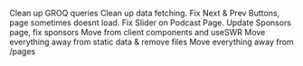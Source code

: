 Clean up GROQ queries
Clean up data fetching.
Fix Next & Prev Buttons, page sometimes doesnt load.
Fix Slider on Podcast Page.
Update Sponsors page, fix sponsors
Move from client components and useSWR
Move everything away from static data & remove files
Move everything away from /pages




